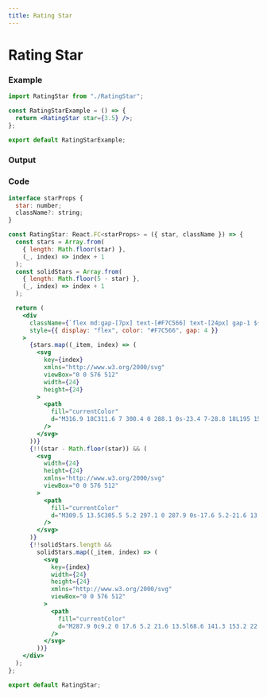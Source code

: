 ```yaml
---
title: Rating Star
---
```



# Rating Star

### Example

```jsx
import RatingStar from "./RatingStar";

const RatingStarExample = () => {
  return <RatingStar star={3.5} />;
};

export default RatingStarExample;

```

### Output

<RatingStarExample />

### Code

```jsx title="RatingStar/index.tsx"
interface starProps {
  star: number;
  className?: string;
}

const RatingStar: React.FC<starProps> = ({ star, className }) => {
  const stars = Array.from(
    { length: Math.floor(star) },
    (_, index) => index + 1
  );
  const solidStars = Array.from(
    { length: Math.floor(5 - star) },
    (_, index) => index + 1
  );

  return (
    <div
      className={`flex md:gap-[7px] text-[#F7C566] text-[24px] gap-1 ${className}`}
      style={{ display: "flex", color: "#F7C566", gap: 4 }}
    >
      {stars.map((_item, index) => (
        <svg
          key={index}
          xmlns="http://www.w3.org/2000/svg"
          viewBox="0 0 576 512"
          width={24}
          height={24}
        >
          <path
            fill="currentColor"
            d="M316.9 18C311.6 7 300.4 0 288.1 0s-23.4 7-28.8 18L195 150.3 51.4 171.5c-12 1.8-22 10.2-25.7 21.7s-.7 24.2 7.9 32.7L137.8 329 113.2 474.7c-2 12 3 24.2 12.9 31.3s23 8 33.8 2.3l128.3-68.5 128.3 68.5c10.8 5.7 23.9 4.9 33.8-2.3s14.9-19.3 12.9-31.3L438.5 329 542.7 225.9c8.6-8.5 11.7-21.2 7.9-32.7s-13.7-19.9-25.7-21.7L381.2 150.3 316.9 18z"
          />
        </svg>
      ))}
      {!!(star - Math.floor(star)) && (
        <svg
          width={24}
          height={24}
          xmlns="http://www.w3.org/2000/svg"
          viewBox="0 0 576 512"
        >
          <path
            fill="currentColor"
            d="M309.5 13.5C305.5 5.2 297.1 0 287.9 0s-17.6 5.2-21.6 13.5L197.7 154.8 44.5 177.5c-9 1.3-16.5 7.6-19.3 16.3s-.5 18.1 5.9 24.5L142.2 328.4 116 483.9c-1.5 9 2.2 18.1 9.7 23.5s17.3 6 25.3 1.7l137-73.2 137 73.2c8.1 4.3 17.9 3.7 25.3-1.7s11.2-14.5 9.7-23.5L433.6 328.4 544.8 218.2c6.5-6.4 8.7-15.9 5.9-24.5s-10.3-14.9-19.3-16.3L378.1 154.8 309.5 13.5zM288 384.7V79.1l52.5 108.1c3.5 7.1 10.2 12.1 18.1 13.3l118.3 17.5L391 303c-5.5 5.5-8.1 13.3-6.8 21l20.2 119.6L299.2 387.5c-3.5-1.9-7.4-2.8-11.2-2.8z"
          />
        </svg>
      )}
      {!!solidStars.length &&
        solidStars.map((_item, index) => (
          <svg
            key={index}
            width={24}
            height={24}
            xmlns="http://www.w3.org/2000/svg"
            viewBox="0 0 576 512"
          >
            <path
              fill="currentColor"
              d="M287.9 0c9.2 0 17.6 5.2 21.6 13.5l68.6 141.3 153.2 22.6c9 1.3 16.5 7.6 19.3 16.3s.5 18.1-5.9 24.5L433.6 328.4l26.2 155.6c1.5 9-2.2 18.1-9.7 23.5s-17.3 6-25.3 1.7l-137-73.2L151 509.1c-8.1 4.3-17.9 3.7-25.3-1.7s-11.2-14.5-9.7-23.5l26.2-155.6L31.1 218.2c-6.5-6.4-8.7-15.9-5.9-24.5s10.3-14.9 19.3-16.3l153.2-22.6L266.3 13.5C270.4 5.2 278.7 0 287.9 0zm0 79L235.4 187.2c-3.5 7.1-10.2 12.1-18.1 13.3L99 217.9 184.9 303c5.5 5.5 8.1 13.3 6.8 21L171.4 443.7l105.2-56.2c7.1-3.8 15.6-3.8 22.6 0l105.2 56.2L384.2 324.1c-1.3-7.7 1.2-15.5 6.8-21l85.9-85.1L358.6 200.5c-7.8-1.2-14.6-6.1-18.1-13.3L287.9 79z"
            />
          </svg>
        ))}
    </div>
  );
};

export default RatingStar;

```